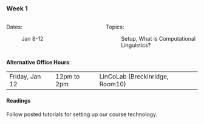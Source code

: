### Week 1

::: columns
::: {.column width="50%"}

Dates:

:   Jan 8-12
:::

::: {.column width="50%"}

Topics:

:   Setup, What is Computational Linguistics?
:::
:::

**Alternative Office Hours**:

|                |             |                                 |
|----------------|-------------|---------------------------------|
| Friday, Jan 12 | 12pm to 2pm | LinCoLab (Breckinridge, Room10) |

#### Readings

Follow posted tutorials for setting up our course technology.
